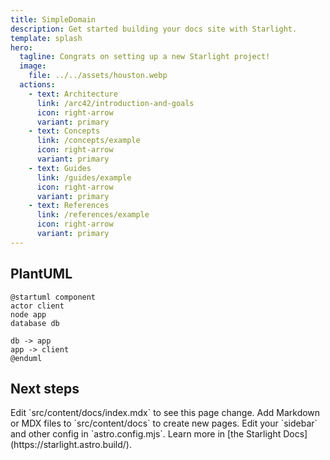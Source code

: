 ```yaml
---
title: SimpleDomain
description: Get started building your docs site with Starlight.
template: splash
hero:
  tagline: Congrats on setting up a new Starlight project!
  image:
    file: ../../assets/houston.webp
  actions:
    - text: Architecture
      link: /arc42/introduction-and-goals
      icon: right-arrow
      variant: primary
    - text: Concepts
      link: /concepts/example
      icon: right-arrow
      variant: primary
    - text: Guides
      link: /guides/example
      icon: right-arrow
      variant: primary
    - text: References
      link: /references/example
      icon: right-arrow
      variant: primary
---
```



## PlantUML

```plantuml
@startuml component
actor client
node app
database db

db -> app
app -> client
@enduml
```

## Next steps

<CardGrid stagger>
  <Card title="Update content" icon="pencil">
    Edit `src/content/docs/index.mdx` to see this page change.
  </Card>
  <Card title="Add new content" icon="add-document">
    Add Markdown or MDX files to `src/content/docs` to create new pages.
  </Card>
  <Card title="Configure your site" icon="setting">
    Edit your `sidebar` and other config in `astro.config.mjs`.
  </Card>
  <Card title="Read the docs" icon="open-book">
    Learn more in [the Starlight Docs](https://starlight.astro.build/).
  </Card>
</CardGrid>
